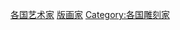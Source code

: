 {{Categories by country|nocat}}

[[Category:各国艺术家|]]
[[Category:版画家|]]
[[Category:各国雕刻家|Category:各国雕刻家]]